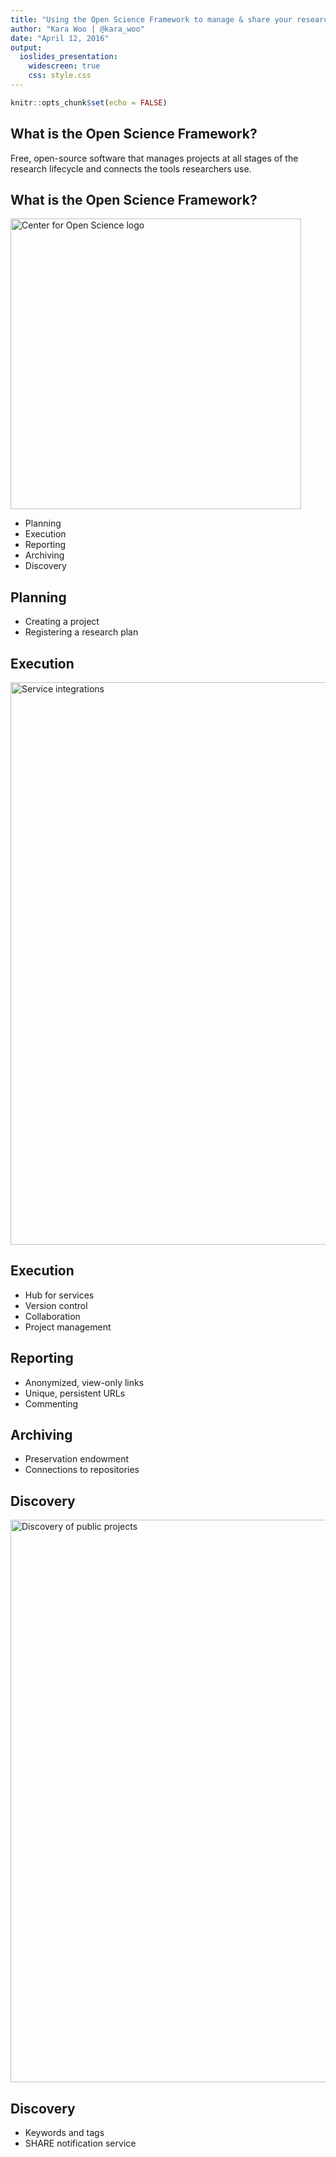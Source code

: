 ```yaml
---
title: "Using the Open Science Framework to manage & share your research"
author: "Kara Woo | @kara_woo"
date: "April 12, 2016"
output:
  ioslides_presentation:
    widescreen: true
    css: style.css
---
```


```r
knitr::opts_chunk$set(echo = FALSE)
```

## What is the Open Science Framework? {.build}

Free, open-source software that manages projects at all stages of the research lifecycle and connects the tools researchers use.

## What is the Open Science Framework?

<div class="columns-2">

<img src="images/COS_logo.png" alt="Center for Open Science logo" style="width: 465px;"/>

- Planning
- Execution
- Reporting
- Archiving
- Discovery

</div>

## Planning

- Creating a project
- Registering a research plan

## Execution

<img class="centerimage" src="images/OSF_integrations.png" alt="Service integrations" style="width: 900px;"/>

## Execution

- Hub for services
- Version control
- Collaboration
- Project management

## Reporting

- Anonymized, view-only links
- Unique, persistent URLs
- Commenting

## Archiving

- Preservation endowment
- Connections to repositories

## Discovery 

<img class="centerimage" src="images/discover_projects.png" alt="Discovery of public projects" style="width: 900px;"/>

## Discovery

- Keywords and tags
- SHARE notification service
